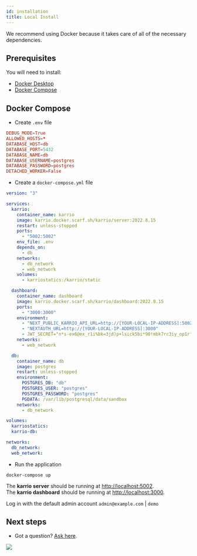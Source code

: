 ```yaml
---
id: installation
title: Local Install
---
```


We recommend using Docker because it takes care of all of the necessary dependencies.

## Prerequisites

You will need to install:

- [Docker Desktop](https://www.docker.com/products/docker-desktop)
- [Docker Compose](https://docs.docker.com/compose/install/)

## Docker Compose

- Create `.env` file

```conf
DEBUG_MODE=True
ALLOWED_HOSTS=*
DATABASE_HOST=db
DATABASE_PORT=5432
DATABASE_NAME=db
DATABASE_USERNAME=postgres
DATABASE_PASSWORD=postgres
DETACHED_WORKER=False
```

- Create a `docker-compose.yml` file

```yaml
version: "3"

services:
  karrio:
    container_name: karrio
    image: karrio.docker.scarf.sh/karrio/server:2022.8.15
    restart: unless-stopped
    ports:
      - "5002:5002"
    env_file: .env
    depends_on:
      - db
    networks:
      - db_network
      - web_network
    volumes:
      - karriostatics:/karrio/static

  dashboard:
    container_name: dashboard
    image: karrio.docker.scarf.sh/karrio/dashboard:2022.8.15
    ports:
      - "3000:3000"
    environment:
      - "NEXT_PUBLIC_KARRIO_API_URL=http://[YOUR-LOCAL-IP-ADDRESS]:5002"
      - "NEXTAUTH_URL=http://[YOUR-LOCAL-IP-ADDRESS]:3000"
      - JWT_SECRET="n*s-ex6@ex_r1i%bk=3jd)p+lsick5bi*90!mbk7rc3iy_op1r"
    networks:
      - web_network

  db:
    container_name: db
    image: postgres
    restart: unless-stopped
    environment:
      POSTGRES_DB: "db"
      POSTGRES_USER: "postgres"
      POSTGRES_PASSWORD: "postgres"
      PGDATA: /var/lib/postgresql/data/sandbox
    networks:
      - db_network

volumes:
  karriostatics:
  karrio-db:

networks:
  db_network:
  web_network:
```

- Run the application

```terminal
docker-compose up
```

The **karrio server** should be running at [http://localhost:5002](http://localhost:5002). <br/>
The **karrio dashboard** should be running at [http://localhost:3000](http://localhost:3000).

Log in with the default admin account `admin@example.com` | `demo`

## Next steps

- Got a question? [Ask here](https://github.com/karrioapi/karrio/discussions).

<img
  referrerpolicy="no-referrer-when-downgrade"
  src="https://static.scarf.sh/a.png?x-pxid=e72dd847-dc7f-4f81-bce4-88eeb20d807f"
/>
